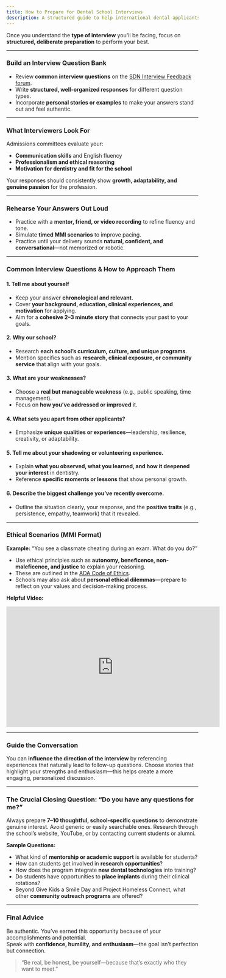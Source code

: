 ```yaml
---
title: How to Prepare for Dental School Interviews
description: A structured guide to help international dental applicants prepare effectively for U.S. dental school interviews — from mastering common questions to demonstrating professionalism and ethical reasoning
---
```


Once you understand the **type of interview** you'll be facing, focus on **structured, deliberate preparation** to perform your best.

---

### Build an Interview Question Bank

- Review **common interview questions** on the [SDN Interview Feedback forum](https://www.studentdoctor.net/schools/schools/3/).
- Write **structured, well-organized responses** for different question types.
- Incorporate **personal stories or examples** to make your answers stand out and feel authentic.

---

### What Interviewers Look For

Admissions committees evaluate your:

- **Communication skills** and English fluency
- **Professionalism and ethical reasoning**
- **Motivation for dentistry and fit for the school**

Your responses should consistently show **growth, adaptability, and genuine passion** for the profession.

---

### Rehearse Your Answers Out Loud

- Practice with a **mentor, friend, or video recording** to refine fluency and tone.
- Simulate **timed MMI scenarios** to improve pacing.
- Practice until your delivery sounds **natural, confident, and conversational**—not memorized or robotic.

---

### Common Interview Questions & How to Approach Them

#### 1. Tell me about yourself

- Keep your answer **chronological and relevant**.
- Cover **your background, education, clinical experiences, and motivation** for applying.
- Aim for a **cohesive 2–3 minute story** that connects your past to your goals.

#### 2. Why our school?

- Research **each school’s curriculum, culture, and unique programs**.
- Mention specifics such as **research, clinical exposure, or community service** that align with your goals.

#### 3. What are your weaknesses?

- Choose a **real but manageable weakness** (e.g., public speaking, time management).
- Focus on **how you’ve addressed or improved** it.

#### 4. What sets you apart from other applicants?

- Emphasize **unique qualities or experiences**—leadership, resilience, creativity, or adaptability.

#### 5. Tell me about your shadowing or volunteering experience.

- Explain **what you observed, what you learned, and how it deepened your interest** in dentistry.
- Reference **specific moments or lessons** that show personal growth.

#### 6. Describe the biggest challenge you’ve recently overcome.

- Outline the situation clearly, your response, and the **positive traits** (e.g., persistence, empathy, teamwork) that it revealed.

---

### Ethical Scenarios (MMI Format)

**Example:** “You see a classmate cheating during an exam. What do you do?”

- Use ethical principles such as **autonomy, beneficence, non-maleficence, and justice** to explain your reasoning.
- These are outlined in the [ADA Code of Ethics](/files/ada-code-of-ethics.pdf).
- Schools may also ask about **personal ethical dilemmas**—prepare to reflect on your values and decision-making process.

**Helpful Video:**

<iframe
  width="560"
  height="315"
  src="https://www.youtube.com/embed/lZZeM68iCyA?si=J0iYG7W31PhExImj"
  title="Ethical Principles in Dentistry"
  frameborder="0"
  allow="accelerometer; autoplay; clipboard-write; encrypted-media; gyroscope; picture-in-picture; web-share"
  referrerpolicy="strict-origin-when-cross-origin"
  allowfullscreen
></iframe>

---

### Guide the Conversation

You can **influence the direction of the interview** by referencing experiences that naturally lead to follow-up questions. Choose stories that highlight your strengths and enthusiasm—this helps create a more engaging, personalized discussion.

---

### The Crucial Closing Question: “Do you have any questions for me?”

Always prepare **7–10 thoughtful, school-specific questions** to demonstrate genuine interest. Avoid generic or easily searchable ones. Research through the school’s website, YouTube, or by contacting current students or alumni.

**Sample Questions:**

- What kind of **mentorship or academic support** is available for students?
- How can students get involved in **research opportunities**?
- How does the program integrate **new dental technologies** into training?
- Do students have opportunities to **place implants** during their clinical rotations?
- Beyond Give Kids a Smile Day and Project Homeless Connect, what other **community outreach programs** are offered?

---

### Final Advice

Be authentic. You’ve earned this opportunity because of your accomplishments and potential.  
Speak with **confidence, humility, and enthusiasm**—the goal isn’t perfection but connection.

> “Be real, be honest, be yourself—because that’s exactly who they want to meet.”
